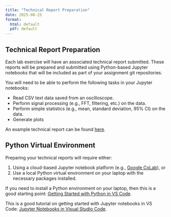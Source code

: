 ```yaml
---
title: "Technical Report Preparation"
date: 2025-08-25
format:
  html: default
  pdf: default
---
```


## Technical Report Preparation

Each lab exercise will have an associated technical report submitted.  These reports will be prepared and submitted using Python-based Jupyter notebooks that will be included as part of your assignment git repositories.

You will need to be able to perform the following tasks in your Jupyter notebooks:

* Read CSV text data saved from an oscilloscope.
* Perform signal processing (e.g., FFT, filtering, etc.) on the data.
* Perform simple statistics (e.g., mean, standard deviation, 95% CI) on the data.
* Generate plots

::: callout-tip
An example technical report can be found [here](https://gitlab.oit.duke.edu/EmbeddedMedicalDevices/technical_report_example).
:::

## Python Virtual Environment

Preparing your technical reports will require either:

1. Using a cloud-based Jupyter notebook platform (e.g., [Google CoLab](https://colab.google/)), or 
1. Use a local Python virtual environment on your laptop with the necessary packages installed.

If you need to install a Python environment on your laptop, then this is a good starting point: [Getting Started with Python in VS Code](https://code.visualstudio.com/docs/python/python-tutorial).

This is a good tutorial on getting started with Jupyter notebooks in VS Code: [Jupyter Notebooks in Visual Studio Code](https://code.visualstudio.com/docs/python/jupyter-support).
